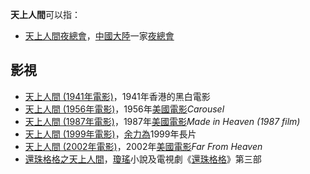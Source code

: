 '''天上人間'''可以指：
* [[天上人間夜總會|天上人間夜總會]]，[[中國大陸|中國大陸]]一家[[夜總會|夜總會]]

==影視==
* [[天上人間_(1941年電影)|天上人間 (1941年電影)]]，1941年香港的黑白電影
* [[天上人間_(1956年電影)|天上人間 (1956年電影)]]，1956年[[美國電影|美國電影]]''Carousel''
* [[天上人間_(1987年電影)|天上人間 (1987年電影)]]，1987年[[美國電影|美國電影]]''Made in Heaven (1987 film)''
* [[天上人間_(1999年電影)|天上人間 (1999年電影)]]，[[余力為|余力為]]1999年長片
* [[天上人間_(2002年電影)|天上人間 (2002年電影)]]，2002年[[美國電影|美國電影]]''Far From Heaven''
*[[還珠格格之天上人間|還珠格格之天上人間]]，[[瓊瑤|瓊瑤]]小說及電視劇《[[還珠格格|還珠格格]]》第三部
{{disambig|Cat=四字消歧义}}